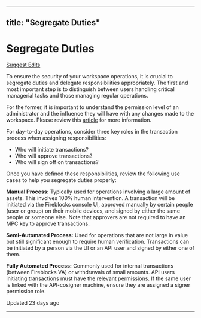 ---
  title: "Segregate Duties"
  ---
  
  # Segregate Duties

[Suggest Edits](/edit/segregate-duties)

To ensure the security of your workspace operations, it is crucial to segregate duties and delegate responsibilities appropriately. The first and most important step is to distinguish between users handling critical managerial tasks and those managing regular operations.

For the former, it is important to understand the permission level of an administrator and the influence they will have with any changes made to the workspace. Please review this [article](https://support.fireblocks.io/hc/en-us/articles/360012832959-User-roles) for more information.

For day-to-day operations, consider three key roles in the transaction process when assigning responsibilities:

*   Who will initiate transactions?
*   Who will approve transactions?
*   Who will sign off on transactions?

Once you have defined these responsibilities, review the following use cases to help you segregate duties properly:

**Manual Process:** Typically used for operations involving a large amount of assets. This involves 100% human intervention. A transaction will be initiated via the Fireblocks console UI, approved manually by certain people (user or group) on their mobile devices, and signed by either the same people or someone else. Note that approvers are not required to have an MPC key to approve transactions.

**Semi-Automated Process:** Used for operations that are not large in value but still significant enough to require human verification. Transactions can be initiated by a person via the UI or an API user and signed by either one of them.

**Fully Automated Process:** Commonly used for internal transactions (between Fireblocks VA) or withdrawals of small amounts. API users initiating transactions must have the relevant permissions. If the same user is linked with the API-cosigner machine, ensure they are assigned a signer permission role.

Updated 23 days ago

* * *